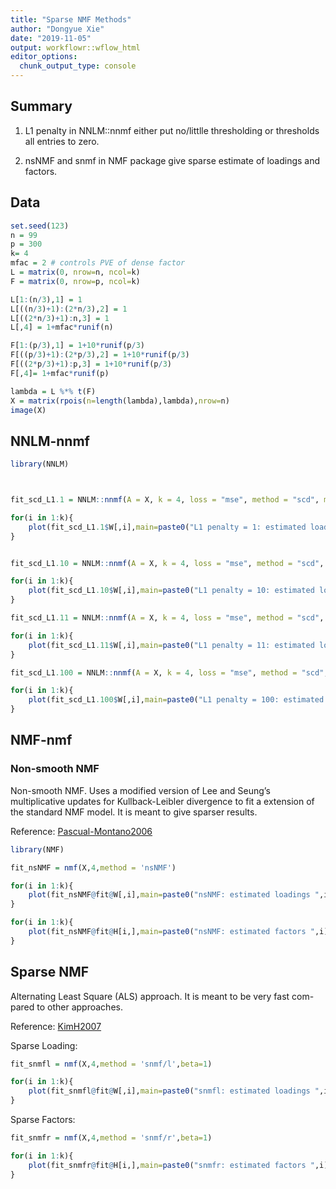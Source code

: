 ```yaml
---
title: "Sparse NMF Methods"
author: "Dongyue Xie"
date: "2019-11-05"
output: workflowr::wflow_html
editor_options:
  chunk_output_type: console
---
```


## Summary

1. L1 penalty in NNLM::nnmf either put no/littlle thresholding or thresholds all entries to zero.

2. nsNMF and snmf in NMF package give sparse estimate of loadings and factors.

## Data

```r

set.seed(123)
n = 99
p = 300
k= 4
mfac = 2 # controls PVE of dense factor
L = matrix(0, nrow=n, ncol=k)
F = matrix(0, nrow=p, ncol=k)

L[1:(n/3),1] = 1
L[((n/3)+1):(2*n/3),2] = 1
L[((2*n/3)+1):n,3] = 1
L[,4] = 1+mfac*runif(n)

F[1:(p/3),1] = 1+10*runif(p/3)
F[((p/3)+1):(2*p/3),2] = 1+10*runif(p/3)
F[((2*p/3)+1):p,3] = 1+10*runif(p/3)
F[,4]= 1+mfac*runif(p)

lambda = L %*% t(F)
X = matrix(rpois(n=length(lambda),lambda),nrow=n)
image(X)

```

## NNLM-nnmf

```r
library(NNLM)



fit_scd_L1.1 = NNLM::nnmf(A = X, k = 4, loss = "mse", method = "scd", max.iter = 10000, alpha=c(0,0,1))

for(i in 1:k){
    plot(fit_scd_L1.1$W[,i],main=paste0("L1 penalty = 1: estimated loadings ",i))
}


fit_scd_L1.10 = NNLM::nnmf(A = X, k = 4, loss = "mse", method = "scd", max.iter = 10000, alpha=c(0,0,10))

for(i in 1:k){
    plot(fit_scd_L1.10$W[,i],main=paste0("L1 penalty = 10: estimated loadings ",i))
}

fit_scd_L1.11 = NNLM::nnmf(A = X, k = 4, loss = "mse", method = "scd", max.iter = 10000, alpha=c(0,0,11))

for(i in 1:k){
    plot(fit_scd_L1.11$W[,i],main=paste0("L1 penalty = 11: estimated loadings ",i))
}

fit_scd_L1.100 = NNLM::nnmf(A = X, k = 4, loss = "mse", method = "scd", max.iter = 10000, alpha=c(0,0,100))

for(i in 1:k){
    plot(fit_scd_L1.100$W[,i],main=paste0("L1 penalty = 100: estimated loadings ",i))
}
```

## NMF-nmf

### Non-smooth NMF

Non-smooth NMF. Uses a modified version of Lee and Seung’s multiplicative updates for Kullback-Leibler divergence to fit a extension of the standard NMF model. It is meant to give sparser results.

Reference: [Pascual-Montano2006](https://ieeexplore.ieee.org/document/1580485)

```r

library(NMF)

fit_nsNMF = nmf(X,4,method = 'nsNMF')

for(i in 1:k){
    plot(fit_nsNMF@fit@W[,i],main=paste0("nsNMF: estimated loadings ",i))
}

for(i in 1:k){
    plot(fit_nsNMF@fit@H[i,],main=paste0("nsNMF: estimated factors ",i))
}

```

## Sparse NMF

Alternating Least Square (ALS) approach. It is meant to be very fast com- pared to other approaches.

Reference: [KimH2007](https://www.ncbi.nlm.nih.gov/pubmed/17483501)

Sparse Loading:

```r

fit_snmfl = nmf(X,4,method = 'snmf/l',beta=1)

for(i in 1:k){
    plot(fit_snmfl@fit@W[,i],main=paste0("snmfl: estimated loadings ",i))
}
```


Sparse Factors:

```r
fit_snmfr = nmf(X,4,method = 'snmf/r',beta=1)

for(i in 1:k){
    plot(fit_snmfr@fit@H[i,],main=paste0("snmfr: estimated factors ",i))
}

```


